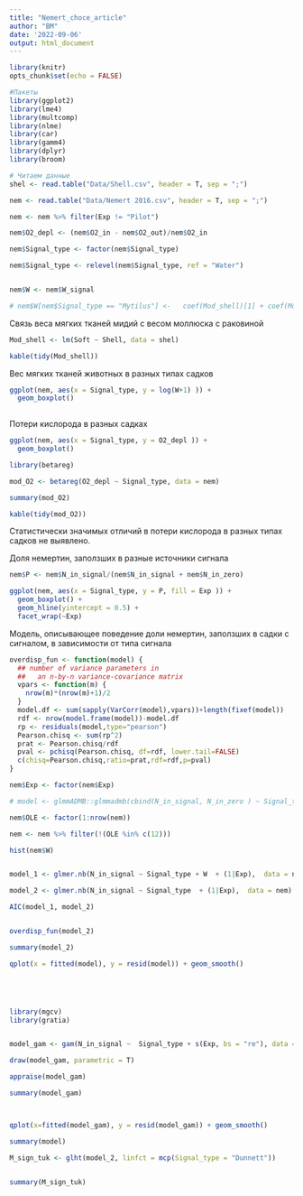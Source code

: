 ```yaml
---
title: "Nemert_choce_article"
author: "ВМ"
date: '2022-09-06'
output: html_document
---
```


```r
library(knitr)
opts_chunk$set(echo = FALSE)
```




```r

#Пакеты
library(ggplot2)
library(lme4)
library(multcomp)
library(nlme)
library(car)
library(gamm4)
library(dplyr)
library(broom)

```


```r
# Читаем данные
shel <- read.table("Data/Shell.csv", header = T, sep = ";")

nem <- read.table("Data/Nemert 2016.csv", header = T, sep = ";")

nem <- nem %>% filter(Exp != "Pilot")

nem$O2_depl <- (nem$O2_in - nem$O2_out)/nem$O2_in

nem$Signal_type <- factor(nem$Signal_type)

nem$Signal_type <- relevel(nem$Signal_type, ref = "Water")


nem$W <- nem$W_signal

# nem$W[nem$Signal_type == "Mytilus"] <-   coef(Mod_shell)[1] + coef(Mod_shell)[2] *  nem$W[nem$Signal_type == "Mytilus"]


```




Связь веса мягких тканей мидий с весом моллюска с раковиной

```r

Mod_shell <- lm(Soft ~ Shell, data = shel)

kable(tidy(Mod_shell))
```



Вес мягких тканей животных в разных типах садков

```r
ggplot(nem, aes(x = Signal_type, y = log(W+1) )) + 
  geom_boxplot() 
  
```


Потери кислорода в разных садках

```r
ggplot(nem, aes(x = Signal_type, y = O2_depl )) + 
  geom_boxplot() 


```


```r
library(betareg)

mod_O2 <- betareg(O2_depl ~ Signal_type, data = nem)

summary(mod_O2)

kable(tidy(mod_O2))
```

Статистически значимых отличий в потери кислорода в разных типах садков не выявлено.



Доля немертин, заползших в разные источники сигнала

```r
nem$P <- nem$N_in_signal/(nem$N_in_signal + nem$N_in_zero)

ggplot(nem, aes(x = Signal_type, y = P, fill = Exp )) + 
  geom_boxplot() +
  geom_hline(yintercept = 0.5) +
  facet_wrap(~Exp)


```

Модель, описывающее поведение доли немертин, заползших в садки с сигналом, в зависимости от типа сигнала


```r


overdisp_fun <- function(model) {
  ## number of variance parameters in
  ##   an n-by-n variance-covariance matrix
  vpars <- function(m) {
    nrow(m)*(nrow(m)+1)/2
  }
  model.df <- sum(sapply(VarCorr(model),vpars))+length(fixef(model))
  rdf <- nrow(model.frame(model))-model.df
  rp <- residuals(model,type="pearson")
  Pearson.chisq <- sum(rp^2)
  prat <- Pearson.chisq/rdf
  pval <- pchisq(Pearson.chisq, df=rdf, lower.tail=FALSE)
  c(chisq=Pearson.chisq,ratio=prat,rdf=rdf,p=pval)
}

```


```r

nem$Exp <- factor(nem$Exp)

# model <- glmmADMB::glmmadmb(cbind(N_in_signal, N_in_zero ) ~ Signal_type  + (1|Exp),  data = nem, family = "betabinomial")

nem$OLE <- factor(1:nrow(nem))

nem <- nem %>% filter(!(OLE %in% c(12))) 

hist(nem$W)


model_1 <- glmer.nb(N_in_signal ~ Signal_type + W  + (1|Exp),  data = nem)

model_2 <- glmer.nb(N_in_signal ~ Signal_type  + (1|Exp),  data = nem)

AIC(model_1, model_2)


overdisp_fun(model_2)

summary(model_2)

qplot(x = fitted(model), y = resid(model)) + geom_smooth()





library(mgcv)
library(gratia)


model_gam <- gam(N_in_signal ~  Signal_type + s(Exp, bs = "re"), data = nem, family = "nb"  )

draw(model_gam, parametric = T)

appraise(model_gam)

summary(model_gam)



qplot(x=fitted(model_gam), y = resid(model_gam)) + geom_smooth()

summary(model)

```

```r

M_sign_tuk <- glht(model_2, linfct = mcp(Signal_type = "Dunnett"))


summary(M_sign_tuk)

```





